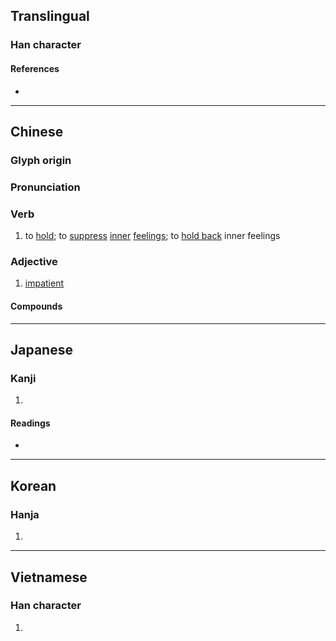 {{character info/new}}
==Translingual==

===Han character===
{{Han char|rn=61|rad=心|as=12|sn=16|four=97330|canj=FKP|ids=⿱敝心}}

====References====
* {{Han ref|kx=0402.030|dkj=11197|dj=0742.060|hdz=42342.030|uh=618B|ud=24971|bh=E578|bd=58744}}

----

==Chinese==
{{zh-forms}}

===Glyph origin===
{{Han etym}}

===Pronunciation===
{{zh-pron
|m=biē
|c=bit3
|h=
|md=
|mn=qz,xm:piat/pih/qz,tw,xm:peh/zz:peeh
|mn_note=piat - literary; pih/peh - vernacular
|w=
|mc=y
|oc=y
|ma=Zh-bie.ogg
|cat=v
}}

===Verb===
{{zh-verb}}

# to [[hold]]; to [[suppress]] [[inner]] [[feelings]]; to [[hold back]] inner feelings
#: {{zh-x|憋氣|to [[hold one's breath]]}}
#: {{zh-x|他 早就 憋 了 一肚子 的 火。|he had '''suppressed''' a lot of anger for a long time.}}

===Adjective===
{{zh-adj}}

# [[impatient]]

====Compounds====
{{zh-der|憋悶|憋屈|憋氣|憋不住|胸悶憋氣|憋著勁兒}}

----

==Japanese==

===Kanji===
{{ja-kanji|grade=|rs=心12}}

# {{defn|lang=ja|sort=心12}}

====Readings====
* {{ja-readings|on=[[へつ]] (hetsu), [[へち]] (hechi)|kun=[[せつかち]] (setsukachi)}}

----

==Korean==

===Hanja===
{{ko-hanja|hangeul=결|eumhun=|rv=yeol|mr=yŏl|y=yel}}

# {{defn|lang=ko|sort=心12}}

----

==Vietnamese==

===Han character===
{{vi-hantu|[[biệt]]|rs=心12}}

# {{defn|lang=vi|sort=心12}}